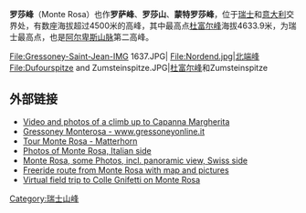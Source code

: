 {{Infobox Mountain
| 名稱 = 罗莎峰
| 照片 = 2007-10 Monte Rosa2.jpg
| 照片說明 = 
| 海拔 = 4633.9米
| 位置 = {{SUI}}和{{ITA}}
| 山脈 = [[本宁阿尔卑斯山脉|本宁阿尔卑斯山脉]]
| 相對高度 = 
| 座標= {{coord|45|56|12|N|7|52|01|E|type:mountain_region:CH}}
| pushpin_map = Switzerland
| pushpin_map_caption = 罗莎峰的位置
| latd=45 |latm=56 |lats=12 |latNS=N
| longd=7 |longm=52 |longs=01 |longEW=E
| First ascent = 
}}
'''罗莎峰'''（Monte Rosa）也作'''罗萨峰'''、'''罗莎山'''、'''蒙特罗莎峰'''，位于[[瑞士|瑞士]]和[[意大利|意大利]]交界处，有数座海拔超过4500米的高峰，其中最高点[[杜富尔峰|杜富尔峰]]海拔4633.9米，为瑞士最高点，也是[[阿尔卑斯山脉|阿尔卑斯山脉]]第二高峰。
<gallery>
File:Gressoney-Saint-Jean-IMG 1637.JPG|
File:Nordend.jpg|[[北端峰|北端峰]]
File:Dufourspitze and Zumsteinspitze.JPG|[[杜富尔峰|杜富尔峰]]和Zumsteinspitze
</gallery>
==外部链接==
{{commonscat|Monte Rosa}}
*[http://it.youtube.com/watch?v=0wZw1lBbDl8 Video and photos of a climb up to Capanna Margherita]
*[http://www.gressoneyonline.it Gressoney Monterosa - www.gressoneyonline.it] {{Wayback|url=http://www.gressoneyonline.it/ |date=20071108214453 }}
*[http://www.tourmonterosa.com Tour Monte Rosa - Matterhorn] {{Wayback|url=http://www.tourmonterosa.com/ |date=20090215114223 }}
*[http://digilander.libero.it/fotogian/rosa.html Photos of Monte Rosa, Italian side ] {{Wayback|url=http://digilander.libero.it/fotogian/rosa.html |date=20120716205631 }}
*[http://www.schumacher.ch/foto/monterosa Monte Rosa, some Photos, incl. panoramic view, Swiss side] {{Wayback|url=http://www.schumacher.ch/foto/monterosa |date=20210225025305 }}
*[https://web.archive.org/web/20070928030334/http://ski3.eu/monte-rosa/index.html Freeride route from Monte Rosa with map and pictures]
*[http://www.glaciers-online.net/alps/gornergletscher/colle_gnifetti-start-en.html Virtual field trip to Colle Gnifetti on Monte Rosa] {{Wayback|url=http://www.glaciers-online.net/alps/gornergletscher/colle_gnifetti-start-en.html |date=20081122032247 }}

[[Category:瑞士山峰|Category:瑞士山峰]]